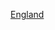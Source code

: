 {{Commons category|1934 establishments in England}}
{{estcatCountry|193|4|英格蘭|England}}

[[Category:1934年英國建立|England]]